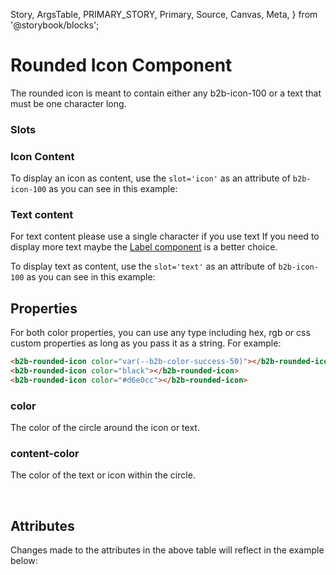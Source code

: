   Story,
  ArgsTable,
  PRIMARY_STORY,
  Primary,
  Source,
  Canvas,
  Meta,
} from '@storybook/blocks';



<Meta of={RoundedIconStories} />

# Rounded Icon Component

The rounded icon is meant to contain either any b2b-icon-100 or a text that must be one character long.

### Slots

### Icon Content

To display an icon as content, use the `slot='icon'` as an attribute of `b2b-icon-100` as you can see in this example:

<Canvas columns={3} withSource="open" withToolbar={false}>
  <Story id="components-assets-rounded-icon--story-010-icon" />
</Canvas>

### Text content

For text content please use a single character if you use text If you need to display more text maybe the [Label
component](?path=/docs/components-status-feedback-label--story-010-neutral) is a better choice.

To display text as content, use the `slot='text'` as an attribute of `b2b-icon-100` as you can see in this example:

<Canvas columns={3} withSource="open" withToolbar={false}>
  <Story id="components-assets-rounded-icon--story-020-text" />
</Canvas>

## Properties

For both color properties, you can use any type including hex, rgb or css custom properties as long as
you pass it as a string. For example:

```html
<b2b-rounded-icon color="var(--b2b-color-success-50)"></b2b-rounded-icon>
<b2b-rounded-icon color="black"></b2b-rounded-icon>
<b2b-rounded-icon color="#d6e0cc"></b2b-rounded-icon>
```

### color

The color of the circle around the icon or text.

### content-color

The color of the text or icon within the circle.

<br />

## Attributes

<ArgsTable story={PRIMARY_STORY} />
Changes made to the attributes in the above table will reflect in the example below:
<Primary />
